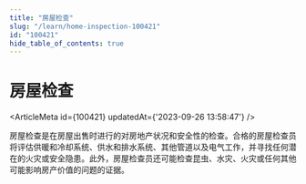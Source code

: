 ```yaml
---
title: "房屋检查"
slug: "/learn/home-inspection-100421"
id: "100421"
hide_table_of_contents: true
---
```



# 房屋检查

<ArticleMeta id={100421} updatedAt={'2023-09-26 13:58:47'} />
<div className='border-solid border-b border-t-0 my-4 border-[var(--ifm-color-gray-300)]' />

房屋检查是在房屋出售时进行的对房地产状况和安全性的检查。合格的房屋检查员将评估供暖和冷却系统、供水和排水系统、其他管道以及电气工作，并寻找任何潜在的火灾或安全隐患。此外，房屋检查员还可能检查昆虫、水灾、火灾或任何其他可能影响房产价值的问题的证据。
